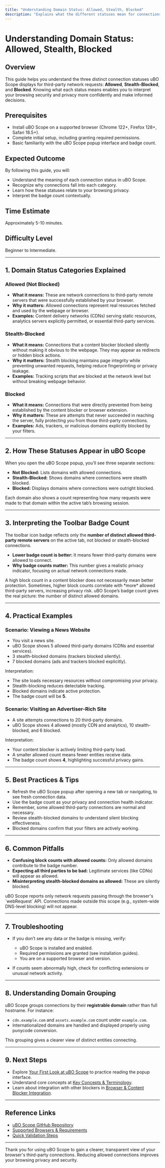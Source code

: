 ```yaml
---
title: "Understanding Domain Status: Allowed, Stealth, Blocked"
description: "Explains what the different statuses mean for connections (allowed, stealth, blocked), why certain connections appear in each, and how these reflect on your browsing security and privacy. Provides examples and explains the meaning of badge counts in context."
---
```


# Understanding Domain Status: Allowed, Stealth, Blocked

## Overview

This guide helps you understand the three distinct connection statuses uBO Scope displays for third-party network requests: **Allowed**, **Stealth-Blocked**, and **Blocked**. Knowing what each status means enables you to interpret your browsing security and privacy more confidently and make informed decisions.

## Prerequisites

- Install uBO Scope on a supported browser (Chrome 122+, Firefox 128+, Safari 18.5+).
- Complete initial setup, including granting required permissions.
- Basic familiarity with the uBO Scope popup interface and badge count.

## Expected Outcome

By following this guide, you will:
- Understand the meaning of each connection status in uBO Scope.
- Recognize why connections fall into each category.
- Learn how these statuses relate to your browsing privacy.
- Interpret the badge count contextually.

## Time Estimate

Approximately 5-10 minutes.

## Difficulty Level

Beginner to Intermediate.

---

## 1. Domain Status Categories Explained

### Allowed (Not Blocked)

- **What it means:** These are network connections to third-party remote servers that were successfully established by your browser.
- **Why it matters:** Allowed connections represent real resources fetched and used by the webpage or browser.
- **Examples:** Content delivery networks (CDNs) serving static resources, analytics servers explicitly permitted, or essential third-party services.

### Stealth-Blocked

- **What it means:** Connections that a content blocker blocked silently without making it obvious to the webpage. They may appear as redirects or hidden block actions.
- **Why it matters:** Stealth blocking maintains page integrity while preventing unwanted requests, helping reduce fingerprinting or privacy leakage.
- **Examples:** Tracking scripts that are blocked at the network level but without breaking webpage behavior.

### Blocked

- **What it means:** Connections that were directly prevented from being established by the content blocker or browser extension.
- **Why it matters:** These are attempts that never succeeded in reaching the server, fully protecting you from those third-party connections.
- **Examples:** Ads, trackers, or malicious domains explicitly blocked by your filters.

---

## 2. How These Statuses Appear in uBO Scope

When you open the uBO Scope popup, you’ll see three separate sections:

- **Not Blocked:** Lists domains with allowed connections.
- **Stealth-Blocked:** Shows domains where connections were stealth blocked.
- **Blocked:** Displays domains where connections were outright blocked.

Each domain also shows a count representing how many requests were made to that domain within the active tab’s browsing session.

---

## 3. Interpreting the Toolbar Badge Count

The toolbar icon badge reflects only the **number of distinct allowed third-party remote servers** on the active tab, not blocked or stealth-blocked connections.

- **Lower badge count is better:** It means fewer third-party domains were allowed to connect.
- **Why badge counts matter:** This number gives a realistic privacy indicator, focusing on actual network connections made.

<Tip>
A high block count in a content blocker does not necessarily mean better protection. Sometimes, higher block counts correlate with *more* allowed third-party servers, increasing privacy risk. uBO Scope’s badge count gives the real picture: the number of distinct allowed domains.
</Tip>

---

## 4. Practical Examples

### Scenario: Viewing a News Website

- You visit a news site.
- uBO Scope shows 5 allowed third-party domains (CDNs and essential services).
- 3 stealth-blocked domains (trackers blocked silently).
- 7 blocked domains (ads and trackers blocked explicitly).

Interpretation:
- The site loads necessary resources without compromising your privacy.
- Stealth-blocking reduces detectable tracking.
- Blocked domains indicate active protection.
- The badge count will be **5**.

### Scenario: Visiting an Advertiser-Rich Site

- A site attempts connections to 20 third-party domains.
- uBO Scope shows 4 allowed (mostly CDN and analytics), 10 stealth-blocked, and 6 blocked.

Interpretation:
- Your content blocker is actively limiting third-party load.
- A smaller allowed count means fewer entities receive data.
- The badge count shows **4**, highlighting successful privacy gains.

---

## 5. Best Practices & Tips

- Refresh the uBO Scope popup after opening a new tab or navigating, to see fresh connection data.
- Use the badge count as your privacy and connection health indicator.
- Remember, some allowed third-party connections are normal and necessary.
- Review stealth-blocked domains to understand silent blocking effectiveness.
- Blocked domains confirm that your filters are actively working.

---

## 6. Common Pitfalls

- **Confusing block counts with allowed counts:** Only allowed domains contribute to the badge number.
- **Expecting all third parties to be bad:** Legitimate services (like CDNs) will appear as allowed.
- **Misinterpreting stealth-blocked domains as allowed:** These are silently blocked.

<Warning>
uBO Scope reports only network requests passing through the browser's `webRequest` API. Connections made outside this scope (e.g., system-wide DNS-level blocking) will not appear.
</Warning>

---

## 7. Troubleshooting

- If you don’t see any data or the badge is missing, verify:
  - uBO Scope is installed and enabled.
  - Required permissions are granted (see installation guides).
  - You are on a supported browser and version.

- If counts seem abnormally high, check for conflicting extensions or unusual network activity.

---

## 8. Understanding Domain Grouping

uBO Scope groups connections by their **registrable domain** rather than full hostname. For instance:

- `cdn.example.com` and `assets.example.com` count under `example.com`.
- Internationalized domains are handled and displayed properly using punycode conversion.

This grouping gives a clearer view of distinct entities connecting.

---

## 9. Next Steps

- Explore [Your First Look at uBO Scope](/guides/getting-started/first-look-at-ubo-scope) to practice reading the popup interface.
- Understand core concepts at [Key Concepts & Terminology](/overview/intro-core-concepts/key-concepts-terminology).
- Learn about integration with other blockers in [Browser & Content Blocker Integration](/overview/architecture-features/integration-browser).

---

## Reference Links

- [uBO Scope GitHub Repository](https://github.com/gorhill/uBO-Scope)
- [Supported Browsers & Requirements](/getting-started/installation-basics/supported-platforms-requirements)
- [Quick Validation Steps](/getting-started/quick-validation/quick-validation-check)

---

Thank you for using uBO Scope to gain a clearer, transparent view of your browser's third-party connections. Reducing allowed connections improves your browsing privacy and security.
